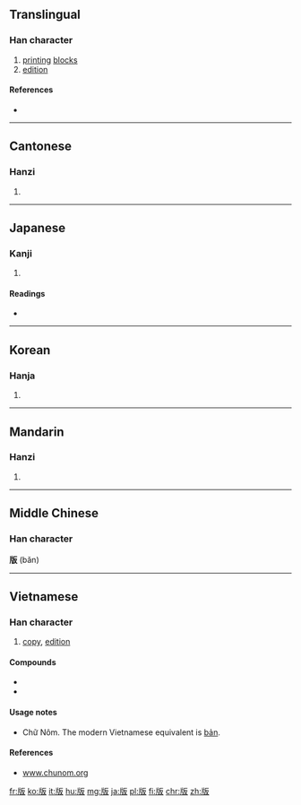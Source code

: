==Translingual==

===Han character===
{{Han char|rn=91|rad=片|as=04|sn=8|four=2104<sub>7</sub>|canj=中中竹水 (LLHE), 中弓竹水 (LNHE), X中弓竹水 (XLNHE)|ids=⿰片反}}

# [[printing]] [[block]]s
# [[edition]]

====References====
* {{Han ref|kx=0693.030|dkj=19817|dj=1106.030|hdz=32015.040|uh=7248|ud=29256|bh=AAA9|bd=43689}}

----

==Cantonese==

===Hanzi===
{{yue-hanzi|jyut=baan2|y=baan2}}

# {{defn|lang=yue|sort=片04}}

----

==Japanese==

===Kanji===
{{ja-kanji|grade=5|rs=片04}}

# {{defn|lang=ja|sort=片04}}

====Readings====
* {{ja-readings|on=[[はん]] (han)|kun=[[いた]] (ita), [[ふだ]] (fuda)}}

----

==Korean==

===Hanja===
{{ko-hanja|hangeul=판|eumhun=|rv=pan|mr=p'an|y=phan}}

# {{defn|lang=ko|sort=片04}}

----

==Mandarin==

===Hanzi===
{{cmn-hanzi|pin=[[bǎn]] ([[ban3]]), [[cōng]] ([[cong1]])|wg=pan<sup>3</sup>, ts'ung<sup>1</sup>}}

# {{defn|lang=cmn|sort=片04}}

----

==Middle Chinese==
===Han character===
'''版''' (bǎn)

----

==Vietnamese==

===Han character===
{{vi-hantu|[[bản]], [[bảng]], [[bỡn]], [[phản]], [[ván]]|rs=片04}}

# [[copy]], [[edition]]

====Compounds====
* {{l|vi|出版|tr=[[xuất bản]]}}
* {{l|vi|版圖|tr=[[bản đồ]]}}

====Usage notes====
* Chữ Nôm. The modern Vietnamese equivalent is [[bản]].

====References====
* [http://www.chunom.org/pages/版 www.chunom.org]

[[fr:版]]
[[ko:版]]
[[it:版]]
[[hu:版]]
[[mg:版]]
[[ja:版]]
[[pl:版]]
[[fi:版]]
[[chr:版]]
[[zh:版]]